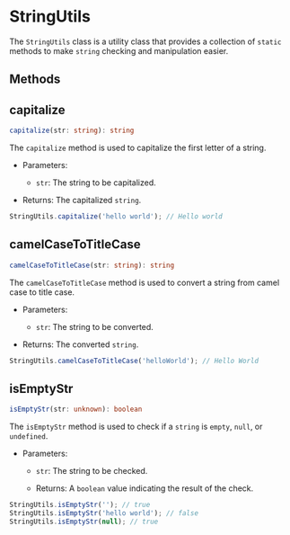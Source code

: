 
<Meta title="Utils/StringUtils" />

# StringUtils

The `StringUtils` class is a utility class that provides a collection of
`static` methods to make `string` checking and manipulation easier.

## Methods

## capitalize

```ts
capitalize(str: string): string
```

The `capitalize` method is used to capitalize the first letter of a string.

- Parameters:

  - `str`: The string to be capitalized.

- Returns: The capitalized `string`.

```ts
StringUtils.capitalize('hello world'); // Hello world
```

## camelCaseToTitleCase

```ts
camelCaseToTitleCase(str: string): string
```

The `camelCaseToTitleCase` method is used to convert a string from camel case to title case.

- Parameters:

  - `str`: The string to be converted.

- Returns: The converted `string`.

```ts
StringUtils.camelCaseToTitleCase('helloWorld'); // Hello World
```

## isEmptyStr

```ts
isEmptyStr(str: unknown): boolean
```

The `isEmptyStr` method is used to check if a `string` is `empty`, `null`, or `undefined`.

- Parameters:

  - `str`: The string to be checked.

  - Returns: A `boolean` value indicating the result of the check.

```ts
StringUtils.isEmptyStr(''); // true
StringUtils.isEmptyStr('hello world'); // false
StringUtils.isEmptyStr(null); // true
```
